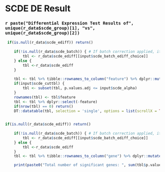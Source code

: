 
# SCDE DE Result

### `r paste("Differential Expression Test Results of", unique(r_data$scde_group)[1], "vs", unique(r_data$scde_group)[2])`

```r
 if(is.null(r_data$scde_ediff)) return()
    
    if(!is.null(r_data$scde_batch)) { # If batch correction applied, it returns a list containing 3 dataframes rather than a single dataframe
        tbl <- r_data$scde_ediff[[input$scde_batch_ediff_choice]]
    } else {
        tbl <-r_data$scde_ediff
    }
    
    tbl <- tbl %>% tibble::rownames_to_column("feature") %>% dplyr::mutate(p.values = 2*pnorm(abs(tbl$Z),lower.tail=F)) %>% dplyr::mutate(p.values.adj = 2*pnorm(abs(tbl$cZ),lower.tail=F))
    if(input$scde_cuttbl) {
        tbl <- subset(tbl, p.values.adj <= input$scde_alpha)
    }
    rownames(tbl) <- tbl$feature
    tbl <- tbl %>% dplyr::select(-feature)
    if(nrow(tbl) == 0) return()
    DT::datatable(tbl, selection = 'single', options = list(scrollX = TRUE, scrollY = "210px", searching=T, order = list(list(8, 'asc')), orderClasses = T))
    
```

```r
if(is.null(r_data$scde_ediff)) return()
    
    if(!is.null(r_data$scde_batch)) { # If batch correction applied, it returns a list containing 3 dataframes rather than a single dataframe
        tbl <- r_data$scde_ediff[[input$scde_batch_ediff_choice]]
    } else {
        tbl <-r_data$scde_ediff
    }
    tbl <- tbl %>% tibble::rownames_to_column("gene") %>% dplyr::mutate(p.values = 2*pnorm(abs(tbl$Z),lower.tail=F)) %>% dplyr::mutate(p.values.adj = 2*pnorm(abs(tbl$cZ),lower.tail=F))

    print(paste0("Total number of significant genes: ", sum(tbl$p.values.adj < input$scde_alpha, na.rm = T), "."))
```



